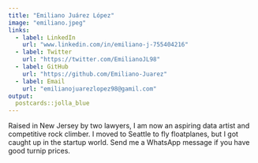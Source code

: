 ```yaml
---
title: "Emiliano Juárez López"
image: "emiliano.jpeg"
links:
  - label: LinkedIn
    url: "www.linkedin.com/in/emiliano-j-755404216"
  - label: Twitter
    url: "https://twitter.com/EmilianoJL98"
  - label: GitHub
    url: "https://github.com/Emiliano-Juarez"
  - label: Email
    url: "emilianojuarezlopez98@gamil.com"
output:
  postcards::jolla_blue
---
```

 
Raised in New Jersey by two lawyers, I am now an aspiring data artist and 
competitive rock climber. I moved to Seattle to fly floatplanes, but I got 
caught up in the startup world. Send me a WhatsApp message if you have good 
turnip prices.

